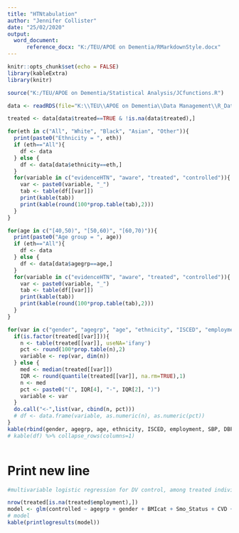 ```yaml
---
title: "HTNtabulation"
author: "Jennifer Collister"
date: "25/02/2020"
output: 
  word_document:
      reference_docx: "K:/TEU/APOE on Dementia/RMarkdownStyle.docx"
---
```


```r
knitr::opts_chunk$set(echo = FALSE)
library(kableExtra)
library(knitr)

source("K:/TEU/APOE on Dementia/Statistical Analysis/JCfunctions.R")

data <- readRDS(file="K:\\TEU\\APOE on Dementia\\Data Management\\R_Dataframes_TLA\\38358\\Organised\\Hypertension\\Neo\\HTN_excl.rds")

treated <- data[data$treated==TRUE & !is.na(data$treated),]
```


```r

for(eth in c("All", "White", "Black", "Asian", "Other")){
  print(paste0("Ethnicity = ", eth))
  if (eth=="All"){
    df <- data
  } else {
    df <- data[data$ethnicity==eth,]  
  }
  for(variable in c("evidenceHTN", "aware", "treated", "controlled")){
    var <- paste0(variable, "_")
    tab <- table(df[[var]])
    print(kable(tab))
    print(kable(round(100*prop.table(tab),2)))
  }
}

for(age in c("[40,50)", "[50,60)", "[60,70)")){
  print(paste0("Age group = ", age))
  if (eth=="All"){
    df <- data
  } else {
    df <- data[data$agegrp==age,]  
  }
  for(variable in c("evidenceHTN", "aware", "treated", "controlled")){
    var <- paste0(variable, "_")
    tab <- table(df[[var]])
    print(kable(tab))
    print(kable(round(100*prop.table(tab),2)))
  }
}

```

```r


for(var in c("gender", "agegrp", "age", "ethnicity", "ISCED", "employment", "SBP", "DBP")){
  if(is.factor(treated[[var]])){
    n <- table(treated[[var]], useNA='ifany')
    pct <- round(100*prop.table(n),2)
    variable <- rep(var, dim(n))
  } else {
    med <- median(treated[[var]])
    IQR <- round(quantile(treated[[var]], na.rm=TRUE),1)
    n <- med
    pct <- paste0("(", IQR[4], "-", IQR[2], ")")
    variable <- var
  }
  do.call("<-",list(var, cbind(n, pct)))
  # df <- data.frame(variable, as.numeric(n), as.numeric(pct))
}
kable(rbind(gender, agegrp, age, ethnicity, ISCED, employment, SBP, DBP))
# kable(df) %>% collapse_rows(columns=1)



```

# Print new line


```r


#multivariable logistic regression for DV control, among treated individuals. covariates to include in model are: age group, gender, BMI (categorical), smoking status, whether has CVD (comorbidity category - yes/no), duration of hypertension, whether ever screened for bowel cancer, household income (continuous, quintiles), Townsend vulnerability/deprivation  index (score), occupation type (categorical), geographic region/country (Wales, England, Scotland, Northern Ireland)

nrow(treated[is.na(treated$employment),])
model <- glm(controlled ~ agegrp + gender + BMIcat + Smo_Status + CVD + HTNdx + income + townsend_depind + ISCED + employment, data=treated, family="binomial" )
# model
kable(printlogresults(model))

```













